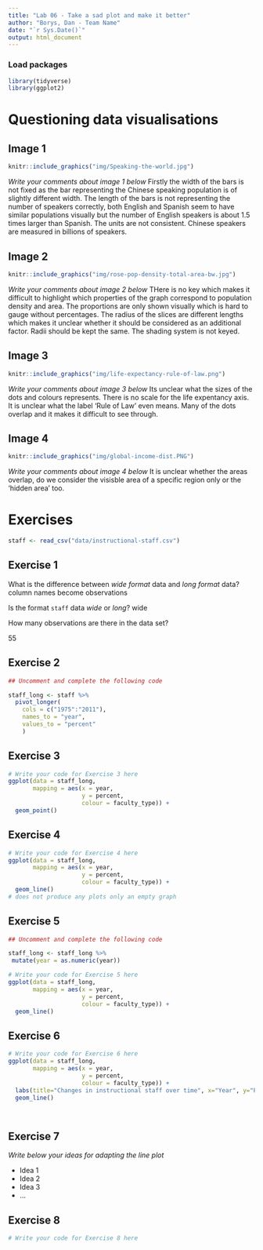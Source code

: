 ```yaml
---
title: "Lab 06 - Take a sad plot and make it better"
author: "Borys, Dan - Team Name"
date: "`r Sys.Date()`"
output: html_document
---
```


### Load packages

```r
library(tidyverse)
library(ggplot2)
```


# Questioning data visualisations

## Image 1

```r
knitr::include_graphics("img/Speaking-the-world.jpg")
```

_Write your comments about image 1 below_
Firstly the width of the bars is not fixed as the bar representing the Chinese speaking population is of slightly different width. The length of the bars is not representing the number of speakers correctly, both English and Spanish seem to have similar populations visually but the number of English speakers is about 1.5 times larger than Spanish. The units are not consistent. Chinese speakers are measured in billions of speakers.




## Image 2

```r
knitr::include_graphics("img/rose-pop-density-total-area-bw.jpg")
```

_Write your comments about image 2 below_
THere is no key which makes it difficult to highlight which properties of the graph correspond to population density and area. The proportions are only shown visually which is hard to gauge without percentages. The radius of the slices are different lengths which makes it unclear whether it should be considered as an additional factor. Radii should be kept the same. The shading system is not keyed.



## Image 3

```r
knitr::include_graphics("img/life-expectancy-rule-of-law.png")
```

_Write your comments about image 3 below_
Its unclear what the sizes of the dots and colours represents. There is no scale for the life expentancy axis. It is unclear what the label 'Rule of Law' even means. Many of the dots overlap and it makes it difficult to see through. 



## Image 4

```r
knitr::include_graphics("img/global-income-dist.PNG")
```

_Write your comments about image 4 below_
It is unclear whether the areas overlap, do we consider the visisble area of a specific region only or the 'hidden area' too. 




# Exercises

```r
staff <- read_csv("data/instructional-staff.csv")
```


## Exercise 1

What is the difference between *wide format* data and *long format* data?
column names become observations

Is the format `staff` data *wide* or *long*?
wide

How many observations are there in the data set?

55


## Exercise 2

```r
## Uncomment and complete the following code

staff_long <- staff %>%
  pivot_longer(
    cols = c("1975":"2011"),
    names_to = "year",
    values_to = "percent"
    )

```


## Exercise 3

```r
# Write your code for Exercise 3 here
ggplot(data = staff_long,
       mapping = aes(x = year, 
                     y = percent, 
                     colour = faculty_type)) +
  geom_point()


```

## Exercise 4

```r
# Write your code for Exercise 4 here
ggplot(data = staff_long,
       mapping = aes(x = year, 
                     y = percent, 
                     colour = faculty_type)) +
  geom_line()
# does not produce any plots only an empty graph

```

## Exercise 5

```r
## Uncomment and complete the following code

staff_long <- staff_long %>%
 mutate(year = as.numeric(year))
```


```r
# Write your code for Exercise 5 here
ggplot(data = staff_long,
       mapping = aes(x = year, 
                     y = percent, 
                     colour = faculty_type)) +
  geom_line()


```

## Exercise 6

```r
# Write your code for Exercise 6 here
ggplot(data = staff_long,
       mapping = aes(x = year, 
                     y = percent, 
                     colour = faculty_type)) +
  labs(title="Changes in instructional staff over time", x="Year", y="Percentage") +
  geom_line()
  



```

## Exercise 7

_Write below your ideas for adapting the line plot_

* Idea 1
* Idea 2
* Idea 3
* ...


## Exercise 8

```r
# Write your code for Exercise 8 here



```

